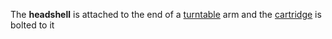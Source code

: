 {{move to Wiktionary}}

The '''headshell''' is attached to the end of a [[turntable]] arm and the [[cartridge]] is bolted to it